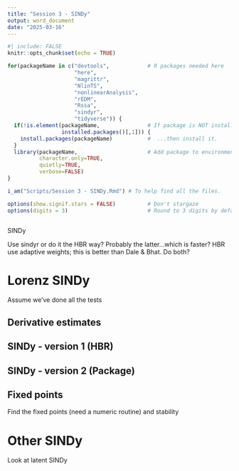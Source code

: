 ```yaml
---
title: "Session 3 - SINDy"
output: word_document
date: "2025-03-16"
---
```


```r
#| include: FALSE
knitr::opts_chunk$set(echo = TRUE)

for(packageName in c("devtools",            # R packages needed here
                     "here",
                     "magrittr",
                     "NlinTS",
                     "nonlinearAnalysis",
                     "rEDM",
                     "Rssa",
                     "sindyr",
                     "tidyverse")) {
  if(!is.element(packageName,               # If package is NOT installed...
                 installed.packages()[,1])) {
    install.packages(packageName)           #  ...then install it.
  }
  library(packageName,                      # Add package to environment
          character.only=TRUE,
          quietly=TRUE,
          verbose=FALSE)
}

i_am("Scripts/Session 3 - SINDy.Rmd") # To help find all the files.

options(show.signif.stars = FALSE)          # Don't stargaze
options(digits = 3)                         # Round to 3 digits by default
```

```r

```

SINDy

Use sindyr or do it the HBR way? Probably the latter...which is faster? HBR use adaptive weights; this is better than Dale & Bhat. Do both?

# Lorenz SINDy

Assume we've done all the tests

## Derivative estimates

## SINDy - version 1 (HBR)

## SINDy - version 2 (Package)

## Fixed points

Find the fixed points (need a numeric routine) and stability

# Other SINDy 

Look at latent SINDy